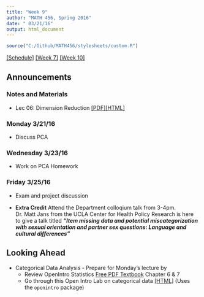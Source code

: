 ```yaml
---
title: "Week 9"
author: "MATH 456, Spring 2016"
date: " 03/21/16"
output: html_document
---
```

```r
source("C:/Github/MATH456/stylesheets/custom.R")
```
[[Schedule]](Schedule.html)  [[Week 7]](wk07.html) [[Week 10]](wk10.html)

## Announcements


### Notes and Materials
* Lec 06: Dimension Reduction [[PDF]](notes/lec06_DimensionReduction.pdf)[[HTML]](notes/lec06_DimensionReduction.html)

### Monday 3/21/16
* Discuss PCA

### Wednesday 3/23/16
* Work on PCA Homework

### Friday 3/25/16
* Exam and project discussion

* **Extra Credit** Attend the Department colloqium talk from 3-4pm.   
  Dr. Matt Jans from the UCLA Center for Health Policy Research is here
  to give a talk titled  **_"Item missing data and potential miscategorization 
  with sexual orientation and partner sex questions: Language and cultural differences"_**
  


## Looking Ahead
* Categorical Data Analysis - Prepare for Monday's lecture by
    * Review OpenIntro Statistics [Free PDF Textbook](https://www.openintro.org/stat/textbook.php) Chapter 6 & 7
    * Go through this Open Intro Lab on categorical data [[HTML]](notes/OI_Inf_for_categorical_data/html) (Uses the `openintro` package)


